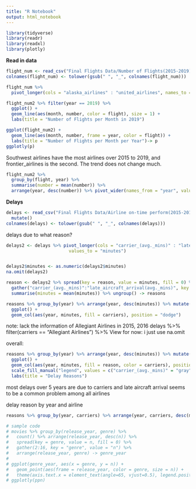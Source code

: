 ```yaml
---
title: "R Notebook"
output: html_notebook
---
```



```r
library(tidyverse)
library(readr)
library(readxl)
library(plotly)
```



**Read in data**

```r
flight_num <- read_csv("Final Flights Data/Number of Flights(2015-2019).csv") %>% na.omit()
colnames(flight_num) <- tolower(gsub(" ", "_", colnames(flight_num)))
```
 
```r
flight_num %>% 
  pivot_longer(cols = "alaska_airlines" : "united_airlines", names_to = "flight", values_to = "number") -> flight_num2

flight_num2 %>% filter(year == 2019) %>% 
  ggplot() +
  geom_line(aes(month, number, color = flight), size = 1) +
  labs(title = "Number of Flights per Month in 2019")
```


```r
ggplot(flight_num2) +
  geom_line(aes(month, number, frame = year, color = flight)) +
  labs(title = "Number of Flights per Month per Year")-> p
ggplotly(p)
```
Southwest airlines have the most airlines over 2015 to 2019, and frontier_airlines is the second. The trend does not change much.

```r
flight_num2 %>% 
  group_by(flight, year) %>% 
  summarise(number = mean(number)) %>% 
  arrange(year, desc(number)) %>% pivot_wider(names_from = "year", values_from = number) 

```
**Delays**
```r
delays <- read_csv("Final Flights Data/Airline on-time perform(2015-2019).csv")  %>% 
  mutate()
colnames(delays) <- tolower(gsub(" ", "_", colnames(delays)))
```

delays due to what reason? 
```r
delays2 <- delays %>% pivot_longer(cols = "carrier_(avg._mins)" : "late_aircraft_arrival(avg._mins)", names_to = "reason", 
                        values_to = "minutes") 


delays2$minutes <- as.numeric(delays2$minutes)
na.omit(delays2)

reason <- delays2 %>% spread(key = reason, value = minutes, fill = 0) %>% 
  gather("carrier_(avg._mins)":"late_aircraft_arrival(avg._mins)", key = "reason", value = "minutes" ) %>% group_by(year, carriers, reason) %>% 
  summarise(minutes = mean(minutes)) %>% ungroup() -> reasons

reasons %>% group_by(year) %>% arrange(year, desc(minutes)) %>% mutate(rank = row_number())  %>% ungroup() %>% filter(rank <= 3) %>%
  ggplot() +
  geom_col(aes(year, minutes, fill = carriers), position = "dodge")
```

note: lack the information of Allegiant Airlines in 2015, 2016
delays %>% filter(carriers == "Allegiant Airlines") %>% View
for now: i just use na.omit


overall: 
```r
reasons %>% group_by(year) %>% arrange(year, desc(minutes)) %>% mutate(rank = row_number())  %>% ungroup() %>% filter(rank <= 3) %>% 
  ggplot() +
  geom_col(aes(year, minutes, fill = reason, color = carriers), position = "dodge", size = 1.5) +
  scale_fill_manual("legend", values = c("carrier_(avg._mins)" = "gray", "late_aircraft_arrival(avg._mins)" = "lightblue")) + 
  labs(title = "Delay Reasons") 
```
most delays over 5 years are due to carriers and late aircraft arrival
seems to be a common problem among all airlines

delay reason by year and airline
```r
reasons %>% group_by(year, carriers) %>% arrange(year, carriers, desc(minutes))
```




```r
# sample code
# movies %>% group_by(release_year, genre) %>%
#   count() %>% arrange(release_year, desc(n)) %>% 
#   spread(key = genre, value = n, fill = 0) %>% 
#   gather(2:16, key = "genre", value = "n") %>% 
#   arrange(release_year, genre) -> genre_year
# 
# ggplot(genre_year, aes(x = genre, y = n)) +
#   geom_point(aes(frame = release_year, color = genre, size = n)) + 
#   theme(axis.text.x = element_text(angle=65, vjust=0.5), legend.position = "none") -> ppn
# ggplotly(ppn)
```

